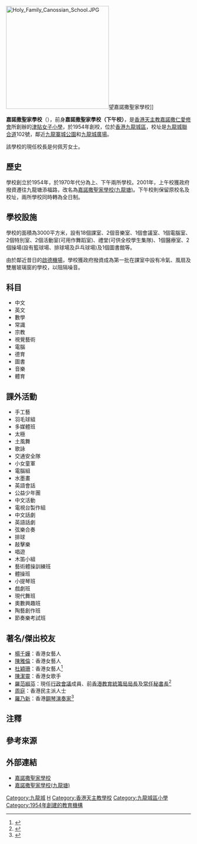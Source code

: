 {{Coord|22.33124|114.18722|display=title}}
{{Infobox_School 
| name = 嘉諾撒聖家學校
| other_name = Holy Family Canossian School
| image= [[File:Holy_Family_Canossian_School_2016.jpg|280px]]
| motto= 謙遜仁愛
| established = 1954年
| religion = 天主教
| type= [[資助學校|資助小學]]、[[女子學校|女子小學]]
| grades = 小一至小六
| affiliation = [[嘉諾撒仁愛修會|嘉諾撒仁愛修會]]
| president = 蘇煜嬋女士 
| principal = 何佩芳女士
| house =
| district = [[九龍城區|九龍城區]]
| location = {{HKG}}[[九龍城|九龍城]]聯合道102號
| information = {{tel|852|2382 1035}}
| fax = {{tel|852|2382 4406}}
| website = {{url|http://www.hfkc.edu.hk/}}
}}
[[File:Holy_Family_Canossian_School.JPG|280px]]望嘉諾撒聖家學校]]

'''嘉諾撒聖家學校'''（{{lang-en|Holy Family Canossian School}}），前身'''嘉諾撒聖家學校（下午校）'''，是[[香港|香港]][[天主教|天主教]][[嘉諾撒仁愛修會|嘉諾撒仁愛修會]]所創辦的[[津貼學校|津貼]][[女子學校|女子小學]]，於1954年創校，位於[[香港|香港]][[九龍城區|九龍城區]]，校址是[[九龍城|九龍城]][[聯合道|聯合道]]102號，鄰近[[九龍寨城公園|九龍寨城公園]]和[[九龍城廣場|九龍城廣場]]。

該學校的現任校長是何佩芳女士。

==歷史==
學校創立於1954年，於1970年代分為上、下午兩所學校。2001年，上午校獲政府撥資遷往九龍塘添福路，改名為[[嘉諾撒聖家學校(九龍塘)|嘉諾撒聖家學校(九龍塘)]]。下午校則保留原校名及校址，兩所學校同時轉為全日制。

==學校設施==
學校的面積為3000平方米，設有18個課室、2個音樂室、1個會議室、1個電腦室、2個特別室、2個活動室(可用作舞蹈室)、禮堂(可供全校學生集隊)、1個醫療室、2個操場(設有籃球場、排球場及乒乓球場)及1個圖書館等。

由於鄰近昔日的[[啟德機場|啟德機場]]，學校獲政府撥資成為第一批在課室中設有冷氣、風扇及雙層玻璃窗的學校，以阻隔噪音。

==科目==
*中文
*英文
*數學
*常識
*宗教
*視覺藝術
*電腦
*德育
*圖書
*音樂
*體育

==課外活動==
*手工藝
*羽毛球組
*多媒體班
*太極
*土風舞
*歌詠
*交通安全隊 
*小女童軍 
*電腦組
*水墨畫
*英語會話
*公益少年團
*中文活動
*電視台製作組
*中文話劇
*英語話劇
*弦樂合奏
*排球
*敲擊樂
*唱遊
*木笛小組
*藝術體操訓練班
*體操班
*小提琴班
*戲劇班
*現代舞班
*奧數興趣班
*陶藝創作班
*節奏樂考試班

==著名/傑出校友==
* [[楊千嬅|楊千嬅]]：香港女藝人
* [[陳雅倫|陳雅倫]]：香港女藝人
* [[杜穎珊|杜穎珊]]：香港女藝人<ref name="學校體育推廣計劃 - 藝術體操比賽 2008 比賽結果">{{Cite web |url=http://www.gahk.org.hk/doc/08SSP_RGCompResult.pdf |title=中國香港體操總會《學校體育推廣計劃 - 藝術體操比賽 2008 比賽結果》第12至14頁，2008年 |accessdate=2018-03-15 |archive-date=2019-07-13 |archive-url=https://web.archive.org/web/20190713180410/http://www.gahk.org.hk/doc/08SSP_RGCompResult.pdf |dead-url=no }}</ref>
* [[陳潔靈|陳潔靈]]：香港女歌手{{noteTag|資料出自香港電台第二台廣播節目《守下留情》於2018年4月30日播出的訪問「Miss Chan Chan陳潔靈訪問第一集」。}}
* [[羅范椒芬|羅范椒芬]]：現任[[香港特別行政區行政會議|行政會議]]成員、前[[香港|香港]][[教育統籌局局長|教育統籌局局長]]及[[常任秘書長|常任秘書長]]<ref>{{cite book |author1=文灼非 |title=同學@香港 |year=2008 |publisher=商務印書館 |page=167 |quote= |url=}}</ref>
* [[周庭|周庭]]：香港民主派人士
* [[羅乃新|羅乃新]]：香港[[鋼琴|鋼琴]][[演奏家|演奏家]]<ref>{{cite book |author1=周光蓁 |title=香港音樂的前世今生——香港早期音樂發展歷程(1930s-1950s) |year=2017 |publisher=三聯書店(香港) |page=272 |quote= |url=}}</ref>

==注釋==
{{noteFoot}}

==參考來源==
{{reflist}}

==外部連結==
*[http://www.hfkc.edu.hk 嘉諾撒聖家學校]{{Wayback|url=http://www.hfkc.edu.hk/ |date=20201130135435 }}
*[http://www.holyfamilykt.edu.hk/ 嘉諾撒聖家學校(九龍塘)]{{Wayback|url=http://www.holyfamilykt.edu.hk/ |date=20200713095907 }}
{{香港天主教中學}}
[[Category:九龍城|Category:九龍城]]
[[Category:嘉諾撒仁愛女修會|H]]
[[Category:香港天主教學校|Category:香港天主教學校]]
[[Category:九龍城區小學|Category:九龍城區小學]]
[[Category:1954年創建的教育機構|Category:1954年創建的教育機構]]